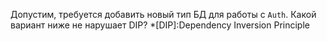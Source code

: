 Допустим, требуется добавить новый тип БД для работы с `Auth`. Какой вариант ниже не нарушает DIP?
*[DIP]:Dependency Inversion Principle
